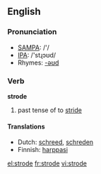 ==English==

=== Pronunciation ===
*[[w:SAMPA|SAMPA]]: /'/
*[[w:IPA|IPA]]: /'stɻɔʊd/
*Rhymes: [[Rhymes:English:-əʊd|-əʊd]]

=== Verb ===

'''strode'''

# past tense of to [[stride]]

==== Translations ====
*Dutch: [[schreed]], [[schreden]]
*Finnish: [[harppasi]]

[[el:strode]]
[[fr:strode]]
[[vi:strode]]
